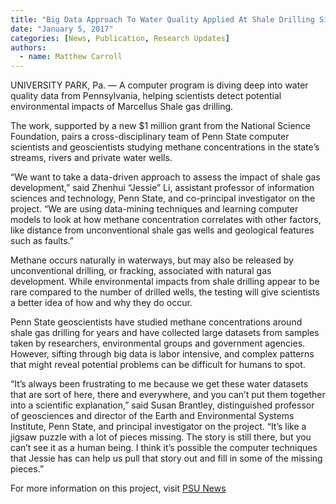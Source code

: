```yaml
---
title: "Big Data Approach To Water Quality Applied At Shale Drilling Sites"
date: "January 5, 2017"
categories: [News, Publication, Research Updates]
authors: 
  - name: Matthew Carroll
---
```


UNIVERSITY PARK, Pa. — A computer program is diving deep into water quality data from Pennsylvania, helping scientists detect potential environmental impacts of Marcellus Shale gas drilling.

The work, supported by a new $1 million grant from the National Science Foundation, pairs a cross-disciplinary team of Penn State computer scientists and geoscientists studying methane concentrations in the state's streams, rivers and private water wells.

"We want to take a data-driven approach to assess the impact of shale gas development," said Zhenhui "Jessie" Li, assistant professor of information sciences and technology, Penn State, and co-principal investigator on the project. "We are using data-mining techniques and learning computer models to look at how methane concentration correlates with other factors, like distance from unconventional shale gas wells and geological features such as faults."

Methane occurs naturally in waterways, but may also be released by unconventional drilling, or fracking, associated with natural gas development. While environmental impacts from shale drilling appear to be rare compared to the number of drilled wells, the testing will give scientists a better idea of how and why they do occur.

Penn State geoscientists have studied methane concentrations around shale gas drilling for years and have collected large datasets from samples taken by researchers, environmental groups and government agencies. However, sifting through big data is labor intensive, and complex patterns that might reveal potential problems can be difficult for humans to spot.

"It's always been frustrating to me because we get these water datasets that are sort of here, there and everywhere, and you can't put them together into a scientific explanation," said Susan Brantley, distinguished professor of geosciences and director of the Earth and Environmental Systems Institute, Penn State, and principal investigator on the project. "It's like a jigsaw puzzle with a lot of pieces missing. The story is still there, but you can't see it as a human being. I think it's possible the computer techniques that Jessie has can help us pull that story out and fill in some of the missing pieces."

For more information on this project, visit [PSU News](http://news.psu.edu/story/440879/2016/12/07/research/big-data-approach-water-quality-applied-shale-drilling-sites){target="_blank"}